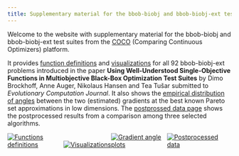 ```yaml
---
title: Supplementary material for the bbob-biobj and bbob-biobj-ext test suites  #
---
```


Welcome to the website with supplementary material for the bbob-biobj and bbob-biobj-ext test suites from the [COCO](https://github.com/numbbo/coco) (Comparing Continuous Optimizers) platform. 

It provides [function definitions](def.qmd) and [visualizations](vis.qmd) for all 92 bbob-biobj-ext problems introduced in the paper <strong>Using Well-Understood Single-Objective Functions in Multiobjective Black-Box Optimization Test Suites</strong> by   Dimo Brockhoff, Anne Auger, Nikolaus Hansen and Tea Tušar submitted to <cite>Evolutionary Computation Journal</cite>. It also shows the [empirical distribution of angles](ecdfs.qmd) between the two (estimated) gradients at the best known Pareto set approximations in low dimensions. The [postprossed data page](ppdata.qmd) shows the postprocessed results from a comparison among three selected algorithms.

<div width="100%">
<a href="def.qmd"><img src="assets/img/button-def.png" alt="Functions definitions" style="max-width: 25%; height: auto;"></a><a href="vis.qmd"><img src="assets/img/button-vis.png" alt="Visualizations" style="max-width: 25%; height: auto;"></a><a href="ecdfs.qmd"><img src="assets/img/button-ecdfs.png" alt="Gradient angle plots" style="max-width: 25%; height: auto;"></a><a href="ppdata.qmd"><img src="assets/img/button-ppdata.png" alt="Postprocessed data" style="max-width: 25%; height: auto;"></a>
</div>
